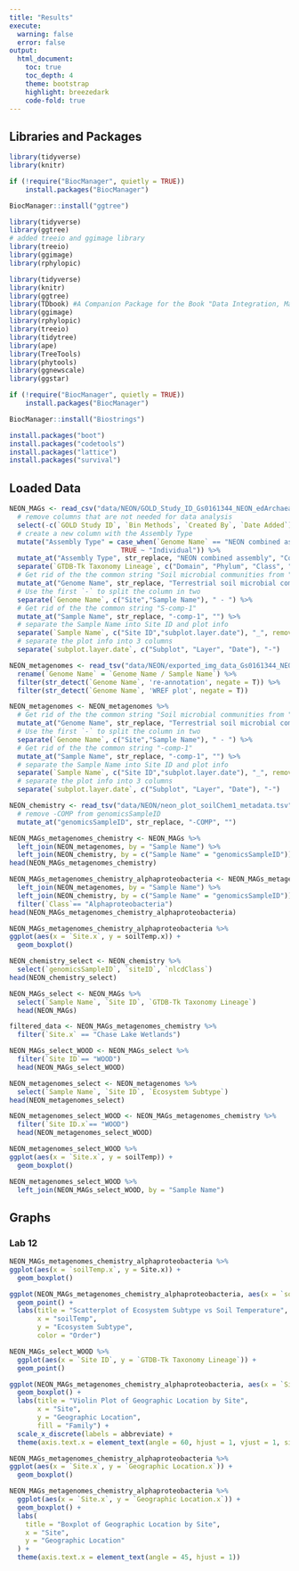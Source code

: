 ```yaml
---
title: "Results"
execute: 
  warning: false
  error: false
output:
  html_document:
    toc: true
    toc_depth: 4
    theme: bootstrap
    highlight: breezedark
    code-fold: true
---
```



## Libraries and Packages

```r
library(tidyverse)
library(knitr)
```

```r
if (!require("BiocManager", quietly = TRUE))
    install.packages("BiocManager")

BiocManager::install("ggtree")
```




```r
library(tidyverse)
library(ggtree)
# added treeio and ggimage library
library(treeio)
library(ggimage)
library(rphylopic)
```

```r
library(tidyverse)
library(knitr)
library(ggtree)
library(TDbook) #A Companion Package for the Book "Data Integration, Manipulation and Visualization of Phylogenetic Trees" by Guangchuang Yu (2022, ISBN:9781032233574).
library(ggimage)
library(rphylopic)
library(treeio)
library(tidytree)
library(ape)
library(TreeTools)
library(phytools)
library(ggnewscale)
library(ggstar)
```
```r
if (!require("BiocManager", quietly = TRUE))
    install.packages("BiocManager")

BiocManager::install("Biostrings")
```
```r
install.packages("boot")
install.packages("codetools")
install.packages("lattice")
install.packages("survival")
```

## Loaded Data 

```r
NEON_MAGs <- read_csv("data/NEON/GOLD_Study_ID_Gs0161344_NEON_edArchaea.csv") %>% 
  # remove columns that are not needed for data analysis
  select(-c(`GOLD Study ID`, `Bin Methods`, `Created By`, `Date Added`)) %>% 
  # create a new column with the Assembly Type
  mutate("Assembly Type" = case_when(`Genome Name` == "NEON combined assembly" ~ `Genome Name`,
                            TRUE ~ "Individual")) %>% 
  mutate_at("Assembly Type", str_replace, "NEON combined assembly", "Combined") %>% 
  separate(`GTDB-Tk Taxonomy Lineage`, c("Domain", "Phylum", "Class", "Order", "Family", "Genus"), "; ", remove = FALSE) %>% 
  # Get rid of the the common string "Soil microbial communities from "
  mutate_at("Genome Name", str_replace, "Terrestrial soil microbial communities from ", "") %>% 
  # Use the first `-` to split the column in two
  separate(`Genome Name`, c("Site","Sample Name"), " - ") %>% 
  # Get rid of the the common string "S-comp-1"
  mutate_at("Sample Name", str_replace, "-comp-1", "") %>%
  # separate the Sample Name into Site ID and plot info
  separate(`Sample Name`, c("Site ID","subplot.layer.date"), "_", remove = FALSE,) %>% 
  # separate the plot info into 3 columns
  separate(`subplot.layer.date`, c("Subplot", "Layer", "Date"), "-") 
```

```r
NEON_metagenomes <- read_tsv("data/NEON/exported_img_data_Gs0161344_NEON.tsv") %>% 
  rename(`Genome Name` = `Genome Name / Sample Name`) %>% 
  filter(str_detect(`Genome Name`, 're-annotation', negate = T)) %>% 
  filter(str_detect(`Genome Name`, 'WREF plot', negate = T)) 
```

```r
NEON_metagenomes <- NEON_metagenomes %>% 
  # Get rid of the the common string "Soil microbial communities from "
  mutate_at("Genome Name", str_replace, "Terrestrial soil microbial communities from ", "") %>% 
  # Use the first `-` to split the column in two
  separate(`Genome Name`, c("Site","Sample Name"), " - ") %>% 
  # Get rid of the the common string "-comp-1"
  mutate_at("Sample Name", str_replace, "-comp-1", "") %>%
  # separate the Sample Name into Site ID and plot info
  separate(`Sample Name`, c("Site ID","subplot.layer.date"), "_", remove = FALSE,) %>% 
  # separate the plot info into 3 columns
  separate(`subplot.layer.date`, c("Subplot", "Layer", "Date"), "-") 
```
```r
NEON_chemistry <- read_tsv("data/NEON/neon_plot_soilChem1_metadata.tsv") %>% 
  # remove -COMP from genomicsSampleID
  mutate_at("genomicsSampleID", str_replace, "-COMP", "") 
```

```r
NEON_MAGs_metagenomes_chemistry <- NEON_MAGs %>% 
  left_join(NEON_metagenomes, by = "Sample Name") %>%
  left_join(NEON_chemistry, by = c("Sample Name" = "genomicsSampleID"))
head(NEON_MAGs_metagenomes_chemistry)
```
```r
NEON_MAGs_metagenomes_chemistry_alphaproteobacteria <- NEON_MAGs_metagenomes_chemistry %>% 
  left_join(NEON_metagenomes, by = "Sample Name") %>%
  left_join(NEON_chemistry, by = c("Sample Name" = "genomicsSampleID")) %>%
  filter(`Class`== "Alphaproteobacteria")
head(NEON_MAGs_metagenomes_chemistry_alphaproteobacteria)
```
```r
NEON_MAGs_metagenomes_chemistry_alphaproteobacteria %>%  
ggplot(aes(x = `Site.x`, y = soilTemp.x)) +
  geom_boxplot()
```

```r
NEON_chemistry_select <- NEON_chemistry %>%
  select(`genomicsSampleID`, `siteID`, `nlcdClass`)
head(NEON_chemistry_select)
```
```r
NEON_MAGs_select <- NEON_MAGs %>%
  select(`Sample Name`, `Site ID`, `GTDB-Tk Taxonomy Lineage`)
  head(NEON_MAGs)
```

```r
filtered_data <- NEON_MAGs_metagenomes_chemistry %>% 
  filter(`Site.x` == "Chase Lake Wetlands")
```





```r
NEON_MAGs_select_WOOD <- NEON_MAGs_select %>%
  filter(`Site ID`== "WOOD")
  head(NEON_MAGs_select_WOOD)
```
```r
NEON_metagenomes_select <- NEON_metagenomes %>%
  select(`Sample Name`, `Site ID`, `Ecosystem Subtype`)
head(NEON_metagenomes_select)
```

```r
NEON_metagenomes_select_WOOD <- NEON_MAGs_metagenomes_chemistry %>%
  filter(`Site ID.x`== "WOOD")
  head(NEON_metagenomes_select_WOOD)
```
```r
NEON_metagenomes_select_WOOD %>%  
ggplot(aes(x = `Site.x`, y = soilTemp)) +
  geom_boxplot()
```

```r
NEON_metagenomes_select_WOOD %>% 
  left_join(NEON_MAGs_select_WOOD, by = "Sample Name")
```
## Graphs

### Lab 12

```r
NEON_MAGs_metagenomes_chemistry_alphaproteobacteria %>%  
ggplot(aes(x = `soilTemp.x`, y = Site.x)) +
  geom_boxplot()
```



```r
ggplot(NEON_MAGs_metagenomes_chemistry_alphaproteobacteria, aes(x = `soilTemp.x`, y = `Ecosystem Subtype.x`, color = Class)) +
  geom_point() +
  labs(title = "Scatterplot of Ecosystem Subtype vs Soil Temperature", 
       x = "soilTemp", 
       y = "Ecosystem Subtype",
       color = "Order")
```

```r
NEON_MAGs_select_WOOD %>% 
  ggplot(aes(x = `Site ID`, y = `GTDB-Tk Taxonomy Lineage`)) +
  geom_point()
```

```r
ggplot(NEON_MAGs_metagenomes_chemistry_alphaproteobacteria, aes(x = `Site.x`, y = `Geographic Location.x`, fill = Family)) +
  geom_boxplot() +
  labs(title = "Violin Plot of Geographic Location by Site",
       x = "Site",
       y = "Geographic Location",
       fill = "Family") +
  scale_x_discrete(labels = abbreviate) +
  theme(axis.text.x = element_text(angle = 60, hjust = 1, vjust = 1, size = 8))
```
```r
NEON_MAGs_metagenomes_chemistry_alphaproteobacteria %>%  
ggplot(aes(x = `Site.x`, y = `Geographic Location.x`)) +
  geom_boxplot()
```
```r
NEON_MAGs_metagenomes_chemistry_alphaproteobacteria %>%  
  ggplot(aes(x = `Site.x`, y = `Geographic Location.x`)) +
  geom_boxplot() +
  labs(
    title = "Boxplot of Geographic Location by Site",
    x = "Site",
    y = "Geographic Location"
  ) +
  theme(axis.text.x = element_text(angle = 45, hjust = 1))
```



